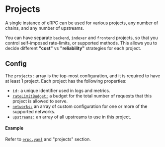 # Projects

A single instance of eRPC can be used for various projects, any number of chains, and any number of upstreams.

You can have separate `backend`, `indexer` and `frontend` projects, so that you control self-imposed rate-limits, or supported methods. This allows you to decide different **"cost"** vs **"reliability"** strategies for each project.

## Config

The `projects:` array is the top-most configuration, and it is required to have at least 1 project. Each project has the following properties:

- `id:` a unique identifier used in logs and metrics.
- [`rateLimitBudget:`](/config/rate-limiters) a budget for the total number of requests that this project is allowed to serve.
- [`networks:`](#networks) an array of custom configuration for one or more of the supported networks.
- [`upstreams:`](#upstreams) an array of all upstreams to use in this project.

#### Example

Refer to [`erpc.yaml`](/config/example) and "projects" section.
